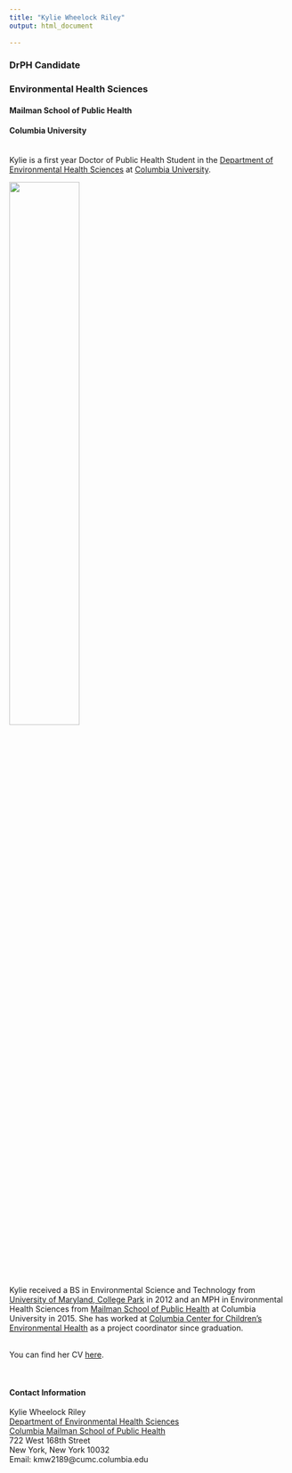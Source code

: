 ```yaml
---
title: "Kylie Wheelock Riley"
output: html_document
 
---
```


### DrPH Candidate
### Environmental Health Sciences
#### Mailman School of Public Health
#### Columbia University
 <br>
Kylie is a first year Doctor of Public Health Student in the [Department of Environmental Health Sciences](https://www.mailman.columbia.edu/academics/departments/environmental-health-sciences-ehs) at [Columbia University](https://www.columbia.edu/). 
<br>

<img src="images/picture_reformatted.jpg" style="width:50%" ALIGN="center">

<br>
Kylie received a BS in Environmental Science and Technology from [University of Maryland, College Park](https://umd.edu/) in 2012 and an MPH in Environmental Health Sciences from [Mailman School of Public Health](https://www.mailman.columbia.edu/) at Columbia University in 2015.  She has worked at [Columbia Center for Children's Environmental Health](https://ccceh.org/) as a project coordinator since graduation. 

<br>
You can find her CV [here](CV.html). 

<br>

#### Contact Information
Kylie Wheelock Riley
<br>
[Department of Environmental Health Sciences](https://www.mailman.columbia.edu/become-student/departments/environmental-health-sciences-ehs)
<br>
[Columbia Mailman School of Public Health](https://www.mailman.columbia.edu/)
<br>
722 West 168th Street
<br>
New York, New York 10032
<br>
Email: kmw2189@cumc.columbia.edu
